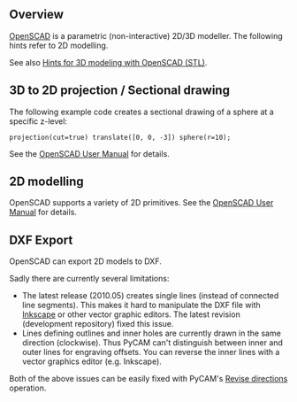 == Overview ==
[http://openscad.org OpenSCAD] is a parametric (non-interactive) 2D/3D modeller. The following hints refer to 2D modelling.

See also [[Hints for 3D modeling with OpenSCAD (STL)]].

== 3D to 2D projection / Sectional drawing ==
The following example code creates a sectional drawing of a sphere at a specific z-level:

 projection(cut=true) translate([0, 0, -3]) sphere(r=10);

See the [http://en.wikibooks.org/wiki/OpenSCAD_User_Manual/3D_to_2D_Projection OpenSCAD User Manual] for details.

== 2D modelling ==
OpenSCAD supports a variety of 2D primitives. See the [http://en.wikibooks.org/wiki/OpenSCAD_User_Manual/2D_Primitives OpenSCAD User Manual] for details.

== DXF Export ==
OpenSCAD can export 2D models to DXF.

Sadly there are currently several limitations:
* The latest release (2010.05) creates single lines (instead of connected line segments). This makes it hard to manipulate the DXF file with [http://inkscape.org Inkscape] or other vector graphic editors. The latest revision (development repository) fixed this issue.
* Lines defining outlines and inner holes are currently drawn in the same direction (clockwise). Thus PyCAM can't distinguish between inner and outer lines for engraving offsets. You can reverse the inner lines with a vector graphics editor (e.g. Inkscape).

Both of the above issues can be easily fixed with PyCAM's [[ModelTransformations#Miscellaneous|Revise directions]] operation.